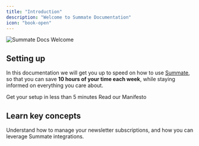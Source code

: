 ```yaml
---
title: "Introduction"
description: "Welcome to Summate Documentation"
icon: "book-open"
---
```



<img
  src="/images/summate_docs_welcome.jpg"
  alt="Summate Docs Welcome"
  className="rounded-xl"
/>

## Setting up

In this documentation we will get you up to speed on how to use [Summate](https://summate.io?ref=docs.summate.io), so that you can save **10 hours of your time each week**, while staying informed on everything you care about.

<CardGroup cols={2}>
  <Card title="Quickstart" icon="gauge-high" href="/quickstart">
    Get your setup in less than 5 minutes
  </Card>
  <Card title="Manifesto" icon="book" href="/manifesto">
    Read our Manifesto
  </Card>
</CardGroup>

## Learn key concepts

Understand how to manage your newsletter subscriptions, and how you can leverage Summate integrations.

<BasicRecommendationCards />
